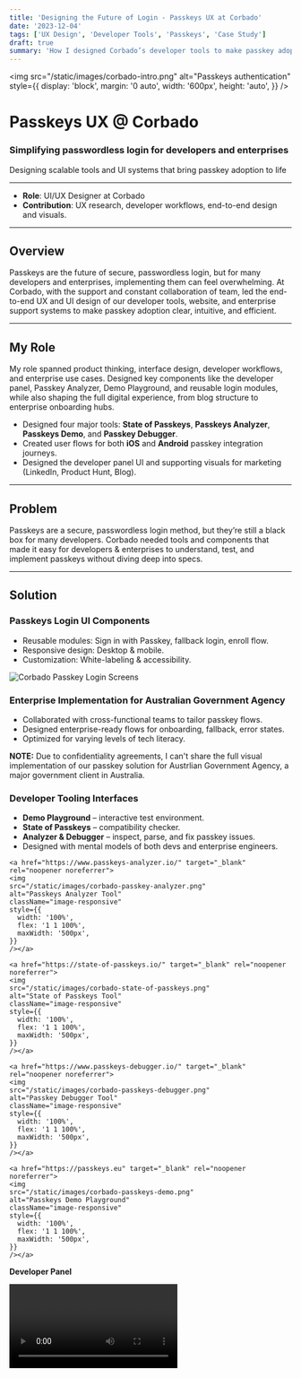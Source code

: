 ```yaml
---
title: 'Designing the Future of Login - Passkeys UX at Corbado'
date: '2023-12-04'
tags: ['UX Design', 'Developer Tools', 'Passkeys', 'Case Study']
draft: true
summary: 'How I designed Corbado’s developer tools to make passkey adoption simpler, faster, and frustration-free.'
---
```



<img
  src="/static/images/corbado-intro.png"
  alt="Passkeys authentication"
  style={{
    display: 'block',
    margin: '0 auto',
    width: '600px',
    height: 'auto',
  }}
/>

<div style={{ textAlign: 'center', marginBottom: '2rem', marginTop: '2rem' }}>
  <h1>Passkeys UX @ Corbado</h1>
  <h3 style={{ marginTop: '0.5rem' }}>
    Simplifying passwordless login for developers and enterprises
  </h3>
  <span style={{ fontStyle: 'italic', color: '#555' }}>
    Designing scalable tools and UI systems that bring passkey adoption to life
  </span>
</div>

---

- **Role**: UI/UX Designer at Corbado
- **Contribution**: UX research, developer workflows, end-to-end design and visuals.

---

## Overview

Passkeys are the future of secure, passwordless login, but for many developers and enterprises, implementing them can feel overwhelming. At Corbado, with the support and constant collaboration of team, led the end-to-end UX and UI design of our developer tools, website, and enterprise support systems to make passkey adoption clear, intuitive, and efficient.

---

## My Role

My role spanned product thinking, interface design, developer workflows, and enterprise use cases. Designed key components like the developer panel, Passkey Analyzer, Demo Playground, and reusable login modules, while also shaping the full digital experience, from blog structure to enterprise onboarding hubs.

- Designed four major tools: **State of Passkeys**, **Passkeys Analyzer**, **Passkeys Demo**, and **Passkey Debugger**.
- Created user flows for both **iOS** and **Android** passkey integration journeys.
- Designed the developer panel UI and supporting visuals for marketing (LinkedIn, Product Hunt, Blog).

---

## Problem

Passkeys are a secure, passwordless login method, but they’re still a black box for many developers. Corbado needed tools and components that made it easy for developers & enterprises to understand, test, and implement passkeys without diving deep into specs.

---

## Solution

### Passkeys Login UI Components

- Reusable modules: Sign in with Passkey, fallback login, enroll flow.
- Responsive design: Desktop & mobile.
- Customization: White-labeling & accessibility.

![Corbado Passkey Login Screens](/static/images/corbado-login-mockups.png)

### Enterprise Implementation for Australian Government Agency

- Collaborated with cross-functional teams to tailor passkey flows.
- Designed enterprise-ready flows for onboarding, fallback, error states.
- Optimized for varying levels of tech literacy.

**NOTE:** Due to confidentiality agreements, I can't share the full visual implementation of our passkey solution for Austrlian Government Agency, a major government client in Australia.

### Developer Tooling Interfaces

- **Demo Playground** – interactive test environment.
- **State of Passkeys** – compatibility checker.
- **Analyzer & Debugger** – inspect, parse, and fix passkey issues.
- Designed with mental models of both devs and enterprise engineers.

<div
  style={{
    display: 'flex',
    flexWrap: 'wrap',
    gap: '1rem',
    justifyContent: 'center',
  }}
>
  <style>
    {`
      @media (min-width: 768px) {
        .image-responsive {
          flex: 1 1 45% !important;
        }
      }
    `}
  </style>

    <a href="https://www.passkeys-analyzer.io/" target="_blank" rel="noopener noreferrer">
    <img
    src="/static/images/corbado-passkey-analyzer.png"
    alt="Passkeys Analyzer Tool"
    className="image-responsive"
    style={{
      width: '100%',
      flex: '1 1 100%',
      maxWidth: '500px',
    }}
    /></a>

    <a href="https://state-of-passkeys.io/" target="_blank" rel="noopener noreferrer">
    <img
    src="/static/images/corbado-state-of-passkeys.png"
    alt="State of Passkeys Tool"
    className="image-responsive"
    style={{
      width: '100%',
      flex: '1 1 100%',
      maxWidth: '500px',
    }}
    /></a>

    <a href="https://www.passkeys-debugger.io/" target="_blank" rel="noopener noreferrer">
    <img
    src="/static/images/corbado-passkeys-debugger.png"
    alt="Passkey Debugger Tool"
    className="image-responsive"
    style={{
      width: '100%',
      flex: '1 1 100%',
      maxWidth: '500px',
    }}
    /></a>

    <a href="https://passkeys.eu" target="_blank" rel="noopener noreferrer">
    <img
    src="/static/images/corbado-passkeys-demo.png"
    alt="Passkeys Demo Playground"
    className="image-responsive"
    style={{
      width: '100%',
      flex: '1 1 100%',
      maxWidth: '500px',
    }}
    /></a>

</div>

**Developer Panel**

<Video media_path="/static/videos/corbado-devpanel-video.mp4" className="w-full" />

### Visual & Motion Design

- Motion graphics to explain passkeys visually.
- Blog headers, Product Hunt banners, and social graphics.
- Brand-aligned component library and design tokens.
- Infographics for individual blog posts and website's visual identity.

---

## Website & Content Architecture

<a href="https://www.corbado.com" target="_blank" rel="noopener noreferrer">
  <img
    src="/static/images/corbado-website.png"
    alt="Corbado Website"
    className="image-responsive"
    style={{
      width: '100%',
      flex: '1 1 100%',
      maxWidth: '700px',
      boxShadow: '0 4px 8px rgba(0, 0, 0, 0.1)', // light subtle shadow
      borderRadius: '8px',
    }}
  />
</a>

While working at Corbado, led the design of the company website structure, including:

- **Blog System**: Created a scalable and clean blog layout with post navigation, author sections, and visual headers.
- **Passkey Enterprise Hub**: Designed a resource hub tailored for large clients and decision-makers evaluating passkey implementation. This included:

  - Step-by-step onboarding flows.
  - Platform comparisons.
  - Educational content (FAQs, use cases, etc.).

  {' '}

  <a href="https://www.corbado.com/enterprise-hub" target="_blank" rel="noopener noreferrer">
    <img
      src="/static/images/corbado-enterprise-passkey-hub.png"
      alt="Enterprise Content Hub"
      className="image-responsive"
      style={{
        width: '100%',
        flex: '1 1 100%',
        maxWidth: '700px',
        boxShadow: '0 4px 8px rgba(0, 0, 0, 0.1)', // light subtle shadow
        borderRadius: '8px',
      }}
    />
  </a>

- **Visual Consistency**: Ensured consistent branding across all pages using a custom component library (Tailwind-based).
- **Conversion-Oriented Pages**: Worked closely with marketing to design pricing, feature breakdown, and CTA sections optimized for signups.

---

## Process

### 1. Research & Pain Point Mapping

- For various design components and usability flow and architecture, followed a path of conducting BDP researches of relevant companies in the same sector of authentication and security. This lead to a simplified and easy understanding of what and how to initiate with the solution primarily rectifying user needs and pain points.

### 2. User Flows & Wireframes

- Created low-fidelity flows for each tool, focusing on minimizing cognitive load for developers.
- Prioritized progressive disclosure: simple entry, detailed options and easy optimized navigation when needed.

### 3. Visual Design

- Used **Tailwind-based** design system aligned with Corbado's brand.
- Designed interactive states, hover effects, and dark mode variants.

### 4. Iteration & Developer Feedback

- Conducted feedback rounds with early adopters and internal teams.
- Iterated on UI and added tooltips, helper texts, and better error messages based on feedback.

---

## Outcome

- Our team successfully implemented a tailored passkey solution for Austrlian Government Agency, a major government client.
- Together, we reduced developer onboarding time by creating intuitive, self-service tools.
- The tools were well-received and featured in passkey conversations across platforms like Product Hunt and LinkedIn.
- These efforts contributed to Corbado's growing recognition as a trusted passkey enabler in the developer community.

---

## Reflection

- Designing for developers requires clarity, precision, and empathy.
- My key learning was the power of **progressive disclosure**: letting users start simple, but offering depth when they need it.
- By focusing on real pain points and iterative feedback, we made passkeys approachable and actionable.

---

## Official Links

- Corbado Website: https://www.corbado.com
- Developer Panel: https://app.corbado.com/#login-init
- Developer Tools
  - State of Passkeys: https://state-of-passkeys.io/
  - Passkeys Analyzer: https://www.passkeys-analyzer.io/
  - Passkeys Demo: https://passkeys.eu
  - Passkeys Debugger: https://www.passkeys-debugger.io/
- For branding and social posts: https://www.linkedin.com/company/corbado

**NOTE:** Due to confidential policy, the work can't be put in public domain but for a detailed understanding of what and how I did, feel free to connect with me.
